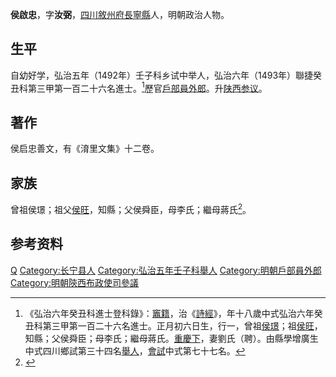 {{明清人物信息框
| 姓名 = 侯啟忠
| 原名 =
| 圖片名稱= 
| 圖片大小 =
| 圖片說明 = 
| 最高職務 = 陝西布政使司參議
| 國家 = 大明 
| 爵位 =
| 籍貫 = [[四川|四川]][[敘州府|敘州府]][[長寧縣|長寧縣]]
| 族裔 = 
| 字號 = 字汝弼
| 諡號 =
| 出生日期 = 成化十二年（1476年）正月初六日
| 出生地點 =
| 逝世日期 = 卒年不詳
| 逝世地點 =
| 墓葬 =
| 配偶 = 劉氏（聘）
| 親屬 = 
| 出身 =
* 弘治六年癸丑科同進士出身
| 經歷 =
| 著作 = 
*《淯里文集》
}}
'''侯啟忠'''{{BD|1476年||？年||H}}，字'''汝弼'''，[[四川|四川]][[敘州府|敘州府]][[長寧縣|長寧縣]]人，明朝政治人物。

==生平==
自幼好学，弘治五年（1492年）壬子科乡试中举人，弘治六年（1493年）聯捷癸丑科第三甲第一百二十六名進士。<ref>《弘治六年癸丑科進士登科錄》：[[竈籍|竈籍]]，治《[[詩經|詩經]]》，年十八歲中式弘治六年癸丑科第三甲第一百二十六名進士。正月初六日生，行一，曾祖[[侯璟|侯璟]]；祖[[侯旺|侯旺]]，知縣；父侯舜臣；母李氏；繼母蔣氏。[[重慶下|重慶下]]，妻劉氏（聘）。由縣學增廣生中式四川鄉試第三十四名[[舉人|舉人]]，[[會試|會試]]中式第七十七名。</ref>歷官[[戶部|戶部]][[員外郎|員外郎]]。升[[陕西|陕西]][[参议|参议]]。

==著作==
侯启忠善文，有《淯里文集》十二卷。

== 家族 ==
曾祖侯璟；祖父[[侯旺|侯旺]]，知縣；父侯舜臣，母李氏；繼母蔣氏<ref>{{Cite book|title=天一阁藏明代科举录选刊 登科录 点校本|last=龚延明主编|first=|publisher=宁波出版社|year=2016|isbn=978-7-5526-2320-8|location=宁波|pages=|quote=《天一閣藏明代科舉錄選刊.登科錄》之《弘治六年癸丑科進士登科錄》}}</ref>。

== 参考资料 ==
{{reflist}}

{{弘治六年癸丑科殿试金榜}}

{{Authority control}}

{{DEFAULTSORT:Hou侯}}
[[Category:侯姓|Q]]
[[Category:长宁县人|Category:长宁县人]]
[[Category:弘治五年壬子科舉人|Category:弘治五年壬子科舉人]]
[[Category:明朝戶部員外郎|Category:明朝戶部員外郎]]
[[Category:明朝陝西布政使司參議|Category:明朝陝西布政使司參議]]